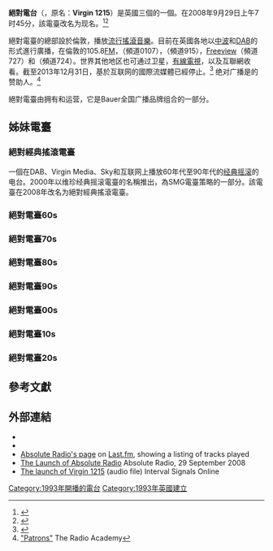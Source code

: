 {{Expand language|1=en|time=2020-08-15T10:32:17+00:00}}
{{广播电台
|name=絕對電臺
|英文名稱=Absolute Radio
|image=AbsoluteLogo.svg
|總部所在=倫敦
|播放地區=英國
|電臺口號=''Where real music matters''
|類型=[[成人當代音樂|現代成人當代音樂]]
|擁有者={{link-en|Bauer Radio|Bauer Radio}}
|線上收聽網站01=[https://planetradio.co.uk/absolute-radio/player/ Planet Radio]
|電臺官方網站={{Official URL}}
|開播日期 ={{ubl|{{start date|1993|04|30|df=y}} {{small|（以Virgin 1215）}}|2008年9月29日{{small|（以絕對電臺）}}}}
}}

'''絕對電台'''（{{lang-en|Absolute Radio}}，原名：'''Virgin 1215'''）是英國三個{{link-en|獨立國家電臺|Independent National Radio}}的一個。在2008年9月29日上午7时45分，該電臺改名为现名。<ref name="Absolute Radio launch">{{cite web|url=http://www.marketingweek.co.uk/cgi-bin/item.cgi?id=62526&d=254&h=5&f=3/|title=Absolute Radio signs exclusive Sony Ericsson ad deal|last=Parry|first=Caroline|date=2008-09-18|accessdate= 2008-09-18|work=Marketing Week}}</ref><ref name="Absolute Radio">{{cite web|url=http://www.brandrepublic.com/News/842893/Plans-revealed-rebrand-Virgin-Radio-Absolute/|title=Plans revealed to rebrand Virgin Radio as Absolute|last=Barnett|first=Emma|date=2008-09-01|accessdate=2008-09-01|work=Brand Republic| archiveurl= https://web.archive.org/web/20080907014531/http://www.brandrepublic.com/News/842893/Plans-revealed-rebrand-Virgin-Radio-Absolute/| archivedate=2008-09-07}}</ref>

絕對電臺的總部設於倫敦，播放[[流行音樂|流行搖滾音樂]]。目前在英國各地以[[中波|中波]]和[[數位聲音廣播|DAB]]的形式進行廣播，在倫敦的105.8[[調頻廣播|FM]]，{{tsl|en|Sky (UK and Ireland)|Sky (英國及愛爾蘭)|Sky}}（頻道0107），{{tsl|en|Virgin Media|維珍傳媒|維珍傳媒}}（頻道915），[[Freeview|Freeview]]（頻道727）和{{tsl|en|Freesat||Freesat}}（頻道724）。世界其他地区也可通过卫星，[[有线电视|有線電視]]，以及互聯網收看。截至2013年12月31日，基於互联网的國際流媒體已經停止。<ref>{{cite web|url=http://www.absoluteradio.co.uk/about/legal/international-streaming-faq.html |title=International Streaming FAQs |publisher=Absolute Radio |accessdate=2014-01-01}}</ref> 绝对广播是{{tsl|en|Radio Academy||廣播學院}}的赞助人。<ref>[http://www.radioacademy.org/about/patrons/ "Patrons"] {{webarchive|url=https://web.archive.org/web/20100107234239/http://www.radioacademy.org/about/patrons/ |date=2010-01-07}} The Radio Academy</ref>

絕對電臺由{{tsl|en|Bauer Radio||Bauer Radio}}拥有和运营，它是Bauer全国广播品牌组合的一部分。

== 姊妹電臺 ==
=== 絕對經典搖滾電臺 ===
{{main| {{tsl|en|Absolute Classic Rock||Absolute Classic Rock}} }}
一個在DAB、Virgin Media、Sky和互联网上播放60年代至90年代的[[经典摇滚|经典摇滚]]的电台。2000年以维珍经典摇滚電臺的名稱推出，為SMG電臺策略的一部分。該電臺在2008年改名为絕對經典搖滾電臺。

=== 絕對電臺60s ===
{{main|{{tsl|en|Absolute Radio 60s||Absolute Radio 60s}}}}

=== 絕對電臺70s ===
{{main|{{tsl|en|Absolute Radio 70s||Absolute Radio 70s}}}}

=== 絕對電臺80s ===
{{main|{{tsl|en|Absolute Radio 80s||Absolute Radio 80s}}}}

=== 絕對電臺90s ===
{{main|{{tsl|en|Absolute Radio 90s||Absolute Radio 90s}}}}

=== 絕對電臺00s ===
{{main|{{tsl|en|Absolute Radio 00s||Absolute Radio 00s}}}}

=== 絕對電臺10s ===
{{main|{{tsl|en|Absolute Radio 10s||Absolute Radio 10s}}}}

=== 絕對電臺20s ===
{{main|{{tsl|en|Absolute Radio 20s||Absolute Radio 20s}}}}

== 參考文獻 ==
{{Reflist}}
== 外部連結 ==
{{Commons category|Absolute Radio}}
*{{Official website}}
*{{YouTube|user=absoluteradio}}
*[http://www.last.fm/user/absoluteradio Absolute Radio's page] on [[Last.fm|Last.fm]], showing a listing of tracks played
*[https://web.archive.org/web/20110716073451/http://www.absoluteradio.co.uk/player/6023/absolute_begins.html The Launch of Absolute Radio] Absolute Radio, 29 September 2008
*[http://intervalsignals.net/files/ukg-z-virgin_radio_am_300493.m3u The launch of Virgin 1215] (audio file) Interval Signals Online

[[Category:1993年開播的電台|Category:1993年開播的電台]][[Category:1993年英國建立|Category:1993年英國建立]]